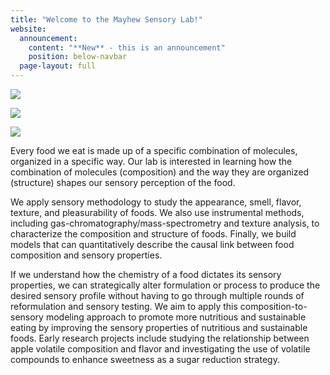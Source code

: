 ---
title: "Welcome to the Mayhew Sensory Lab!"
website:
  announcement: 
    content: "**New** - this is an announcement" 
    position: below-navbar
  page-layout: full
---

::: {.grid}

::: {.g-col-12 .g-col-md-6}



![](img/test_landing.png)



![](img/test_landing2.png)



![](img/test_landing3.png)
:::

::: {.g-col-12 .g-col-md-6}



Every food we eat is made up of a specific combination of molecules, organized in a specific way. Our lab is interested in learning how the combination of molecules (composition) and the way they are organized (structure) shapes our sensory perception of the food.

We apply sensory methodology to study the appearance, smell, flavor, texture, and pleasurability of foods. We also use instrumental methods, including gas-chromatography/mass-spectrometry and texture analysis, to characterize the composition and structure of foods. Finally, we build models that can quantitatively describe the causal link between food composition and sensory properties.

If we understand how the chemistry of a food dictates its sensory properties, we can strategically alter formulation or process to produce the desired sensory profile without having to go through multiple rounds of reformulation and sensory testing. We aim to apply this composition-to-sensory modeling approach to promote more nutritious and sustainable eating by improving the sensory properties of nutritious and sustainable foods. Early research projects include studying the relationship between apple volatile composition and flavor and investigating the use of volatile compounds to enhance sweetness as a sugar reduction strategy.
:::

:::
